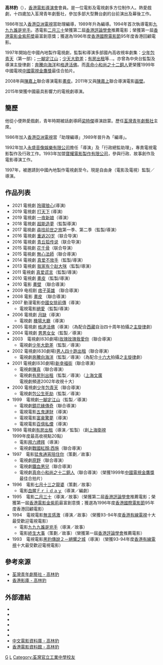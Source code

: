 {{blpsources|time=2020-12-01}}
{{藝人
|姓名 = 高林豹
|類型 = 導演
|圖片 =KoLamPau photo.jpg
|圖片尺寸 =
|圖片簡介 =
|本名 =
|羅馬拼音 = Ko Lam-Pau
|英文名 = Danny Ko
|暱稱 =
|其他藝名 =
|國籍 = {{HK}}
|民族 =
|籍貫 =
|出生日期 = {{birth date and age|1963|9|21}}
|出生地點 = {{BHKG}}
|逝世日期 =
|逝世地點 =
|職業 =
|語言 =
|教育程度 =
|宗教信仰 =
|配偶 =
|兒女 =
|父母 =
|音樂類型 =
|演奏樂器 =
|出道地點 =
|出道作 =
|出道日期 =
|代表作 =
|活躍年代 =
|唱片公司 =
|經紀公司 =
|網站 =
|相關團體 =
|獎項 =
|IMDb = 0461895
}}
'''高林豹'''（{{bd|1963年|9月21日}}），[[香港電影導演會|香港電影導演會]]會員。是一位電影及電視劇多方位制作人。熱愛戲劇，十四歲加入荃灣青年劇藝社，參加多部大型舞台劇的台前演出及幕後工作。

1986年加入[[香港亞洲電視|香港亞洲電視]]當助理編導，1989年升為編導。1994年首次執導電影[[九九九誰是兇手|九九九誰是兇手]]。憑電影[[二月三十|二月三十]]榮獲第二屆[[香港評論學會|香港評論學會]]推薦電影；榮獲第一屆[[香港電影金紫荊奬|香港電影金紫荊奬]]最富創意獎；獲選為1996年度[[香港國際電影節|香港國際電影節]]95年度香港回顧電影。

1997年開始在中國內地製作電視劇，監製和導演多部國內高收視率劇集：[[少年包青天|少年包青天]]（第一部）；[[一腳定江山|一腳定江山]]；[[少天大欽差|少天大欽差]]；[[有房出租|有房出租]]等…。亦曾為中央台監製及導演主旋律劇：[[奔騰向海洋|奔騰向海洋]]和[[格達活佛|格達活佛]]。而[[真命小和尚之十二銅人|真命小和尚之十二銅人]]更榮獲1999年中國電視[[中國電視金鷹獎|中國電視金鷹獎]]最佳合拍片。

2008年與[[陳嘉上|陳嘉上]]聯合導演電影[[畫皮|畫皮]]。2011年又與[[陳嘉上|陳嘉上]]聯合導演電影[[画壁|画壁]]。

2015年榮獲中國最具影響力的電視劇導演。

==簡歷==
他從小便熱愛戲劇，青年時期被話劇導師[[梁時傑|梁時傑]]導演啟蒙。歷任[[荃灣青年劇藝社|荃灣青年劇藝社]]主席。

1986年加入[[香港亞洲電視|香港亞洲電視]]當「助理編導」,1989年晉升為「編導」。

1992年加入[[永盛音像娛樂有限公司|永盛音像娛樂有限公司]]擔任「導演」及「行政總監助理」，專責電視電影製作及行政工作。1993年加盟[[寶耀電影製作有限公司|寶耀電影製作有限公司]]，參與行政、故事創作及電影導演工作。

1997年，被邀請到中國內地製作電視劇至今。現是自由身（電影及電視）監製／導演。

==作品列表==
*2021 電視劇 [[玲瓏狼心|玲瓏狼心]](導演)
*2019 電視劇 [[打天下|打天下]] (導演)
*2019 電視劇 [[一夜新娘|一夜新娘]]（導演）
*2018 電視劇 [[超能造夢|超能造夢]]（監製導演）
*2017 電視劇 [[尋找前世之旅|尋找前世之旅]]第一季、第二季（監製/導演）
*2016 電視劇 [[重返20岁_(电视剧)|重返20岁]]（联合导演）
*2016 電視劇 [[青丘狐传说|青丘狐传说]]（联合导演）
*2015 電視劇 [[花千骨|花千骨]]（联合导演）
*2015 電視劇 [[無心法師|無心法師]]（聯合導演）
*2014 電視劇 [[真爱不放手|真爱不放手]]（監製/導演）
*2013 電視劇 [[我家有个赵大咪|我家有个赵大咪]]（監製/導演）
*2011 電視劇 [[真爱谎言|真爱谎言]]（監製/導演）
*2010 電視劇 [[畫皮|畫皮]]（監製/導演）
*2010 電影 [[畫壁|畫壁]] （聯合導演）
*2009 电视剧 [[痞子英雄|痞子英雄]] （聯合導演）
*2008 電影 [[畫皮|畫皮]] （聯合導演）
*2007 動漫電影[[中國女排前傳|中國女排前傳]]（導演）
**電視電影[[絕愛|絕愛]]（監製/導演）	
*2006 電視劇 [[月缺|月缺]]（導演）
**電視劇 [[機場大廳|機場大廳]]（導演）
*2005 電視劇 [[格達活佛|格達活佛]]（導演）（為配合[[西藏|西藏]]自治四十周年拍攝之[[主旋律|主旋律]]劇）
*2004 電視劇 [[男男女女|男男女女]]（監製／導演）
*2003　電視劇(630劇場)[[玫瑰玫瑰我愛你|玫瑰玫瑰我愛你]]（聯合導演）
**電視劇[[少年大欽差|少年大欽差]]（監製／導演）
*2002  電視劇(630劇場)[[男人四十跑出租|男人四十跑出租]]（聯合導演）
**電視劇[[奔騰向海洋|奔騰向海洋]]（監製／導演）（為配合[[十六大|十六大]]拍攝之[[主旋律|主旋律]]劇）
*2001  電視劇(630劇場)[[新幸福街|新幸福街]]（聯合導演）
**電視劇[[陳真|陳真]]（聯合導演）
**電視劇[[有房別出租|有房別出租]]（監製／導演）（[[上海文廣|上海文廣]]電視劇頻道2002年收視十大）
*2000  電視劇[[少年包青天|少年包青天]]（聯合導演）
**電視劇[[包公生死劫|包公生死劫]]（監製／導演）
*1999　電視劇[[一腳定江山|一腳定江山]]（監製／導演）
**電視劇[[鏡花緣傳奇|鏡花緣傳奇]]（聯合導演）
**電視電影[[五鬼運財|五鬼運財]]（導演）	
**電視電影[[富豪驚夢|富豪驚夢]]（導演）	
**電視電影[[百億私煙|百億私煙]]（導演）
*1998  電視劇[[有房出租|有房出租]]（導演／監製）（創[[上海衛視|上海衛視]]1999年度最高收視點20點）	
**電影[[拜六禮拜|拜六禮拜]]（導演）
**電視劇[[戰國紅顏:西施|戰國紅顏:西施]]（聯合導演）
*1997　電影[[猛鬼通宵陪住你|猛鬼通宵陪住你]]（策劃／故事）
**電視劇[[原野|原野]]（聯合導演）
**電視劇[[鐵血男兒|鐵血男兒]]（聯合導演）
**電視劇[[真命小和尚之十二銅人|真命小和尚之十二銅人]]（聯合導演）（榮獲1999年[[中國電視金鷹獎|中國電視金鷹獎]]最佳合拍片）
*1996　電影[[七月十三之龍婆|七月十三之龍婆]]（策劃／故事）
**電影[[血腥Ｆｒｉｄａｙ|血腥Ｆｒｉｄａｙ]]（導演／編劇）
*1995　電影[[二月三十|二月三十]]（導演／故事）（榮獲第二屆[[香港評論學會|香港評論學會]]推薦電影；榮獲第一屆[[香港電影金紫荊|香港電影金紫荊]]最富創意獎；獲選為1996年度[[香港國際電影節|香港國際電影節]]95年度香港回顧電影）
*1994　電視電影[[無言感激|無言感激]]（導演／故事）（榮獲93-94年度[[香港有線電視|香港有線電視]]十大最受歡迎電視電影）
**電影[[九九九誰是兇手|九九九誰是兇手]]（導演／故事）
**電影[[終生大事|終生大事]]（策劃／故事）（榮獲第一屆[[香港評論學會|香港評論學會]]推薦電影）
*1993　電視電影[[黑豹傳說２－絕響之城|黑豹傳說２－絕響之城]]（導演）（榮獲93-94年度[[香港有線電視|香港有線電視]]十大最受歡迎電視電影）

==參考來源==
*[https://web.archive.org/web/20100729000850/http://tsuentsing.forums-free.com/topic-t60.html   荃灣青年劇藝社 - 高林豹]
*[http://hkmdb.com/db/people/view.mhtml?id=10411&display_set=big5  香港影庫 - 高林豹] {{Wayback|url=http://hkmdb.com/db/people/view.mhtml?id=10411&display_set=big5 |date=20110524225552 }}

==外部連結==
*{{Sinaweibo|1739994503|高林豹danny}}
* {{imdb name|0461895}}{{en}}
* {{Amg name|232615}}
* {{hkmdb name|10411}}
* {{douban people}}
* {{Mtime people|893291}}
* [http://www.dianying.com/ft/person/GaoLinbao  中文電影資料庫 - 高林豹] {{Wayback|url=http://www.dianying.com/ft/person/GaoLinbao |date=20090626131513 }}
*[http://ipac.hkfa.lcsd.gov.hk/ipac20/ipac.jsp?session=I256145O1K525.1662&profile=hkfa&uri=link=3100036@!4033@!3100024@!3100036&aspect=basic_search&menu=search&ri=2&source=192.168.110.61@!horizon&term=%E9%AB%98%E6%9E%97%E8%B1%B9%2C&index=NAMEBRP#focus  香港電影資料館 - 高林豹]{{dead link|date=2018年5月 |bot=InternetArchiveBot |fix-attempted=yes }}

[[Category:香港導演|G]]
[[Category:高姓|L]]
[[Category:荃灣官立工業中學校友|Category:荃灣官立工業中學校友]]